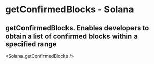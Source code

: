 # getConfirmedBlocks - Solana

## getConfirmedBlocks. Enables developers to obtain a list of confirmed blocks within a specified range


<Solana_getConfirmedBlocks />

